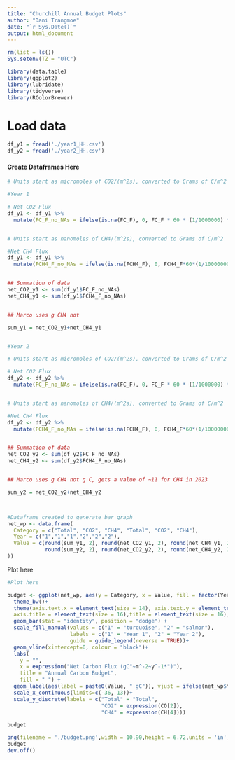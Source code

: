 ```yaml
---
title: "Churchill Annual Budget Plots"
author: "Dani Trangmoe"
date: "`r Sys.Date()`"
output: html_document
---
```


```r
rm(list = ls())
Sys.setenv(TZ = "UTC")

library(data.table)
library(ggplot2)
library(lubridate)
library(tidyverse)
library(RColorBrewer)

```

# Load data

```r

df_y1 = fread('./year1_HH.csv')
df_y2 = fread('./year2_HH.csv')

```


#### Create Dataframes Here

```r

# Units start as micromoles of CO2/(m^2s), converted to Grams of C/m^2

#Year 1

# Net CO2 Flux
df_y1 <- df_y1 %>%
  mutate(FC_F_no_NAs = ifelse(is.na(FC_F), 0, FC_F * 60 * (1/1000000) * 12 * 30))


# Units start as nanomoles of CH4/(m^2s), converted to Grams of C/m^2

#Net CH4 Flux
df_y1 <- df_y1 %>%
  mutate(FCH4_F_no_NAs = ifelse(is.na(FCH4_F), 0, FCH4_F*60*(1/1000000000)*12*30))


## Summation of data
net_CO2_y1 <- sum(df_y1$FC_F_no_NAs)
net_CH4_y1 <- sum(df_y1$FCH4_F_no_NAs) 


## Marco uses g CH4 not

sum_y1 = net_CO2_y1+net_CH4_y1


#Year 2 

# Units start as micromoles of CO2/(m^2s), converted to Grams of C/m^2

# Net CO2 Flux
df_y2 <- df_y2 %>%
  mutate(FC_F_no_NAs = ifelse(is.na(FC_F), 0, FC_F * 60 * (1/1000000) * 12 * 30))


# Units start as nanomoles of CH4/(m^2s), converted to Grams of C/m^2

#Net CH4 Flux
df_y2 <- df_y2 %>%
  mutate(FCH4_F_no_NAs = ifelse(is.na(FCH4_F), 0, FCH4_F*60*(1/1000000000)*12*30))


## Summation of data
net_CO2_y2 <- sum(df_y2$FC_F_no_NAs)
net_CH4_y2 <- sum(df_y2$FCH4_F_no_NAs) 


## Marco uses g CH4 not g C, gets a value of ~11 for CH4 in 2023

sum_y2 = net_CO2_y2+net_CH4_y2



#Dataframe created to generate bar graph
net_wp <- data.frame(
  Category = c("Total", "CO2", "CH4", "Total", "CO2", "CH4"),
  Year = c("1","1","1","2","2","2"),
  Value = c(round(sum_y1, 2), round(net_CO2_y1, 2), round(net_CH4_y1, 2), 
            round(sum_y2, 2), round(net_CO2_y2, 2), round(net_CH4_y2, 2)
))


```




Plot here
```r

#Plot here

budget <- ggplot(net_wp, aes(y = Category, x = Value, fill = factor(Year, levels = c("2", "1")))) +
  theme_bw()+
  theme(axis.text.x = element_text(size = 14), axis.text.y = element_text(size = 14), 
  axis.title = element_text(size = 16),title = element_text(size = 16), legend.text = element_text(size = 12))+
  geom_bar(stat = "identity", position = "dodge") +
  scale_fill_manual(values = c("1" = "turquoise", "2" = "salmon"),
                    labels = c("1" = "Year 1", "2" = "Year 2"),  
                    guide = guide_legend(reverse = TRUE))+
  geom_vline(xintercept=0, colour = "black")+
  labs(
    y = "",
    x = expression("Net Carbon Flux (gC"~m^-2~y^-1*")"),
    title = "Annual Carbon Budget",
    fill = " ") +
  geom_label(aes(label = paste0(Value, " gC")), vjust = ifelse(net_wp$Year == 1, -1, 2), hjust = ifelse(net_wp$Value >= 0, -0.2, 1.1), colour = "black", fill ="white", size = 5)+ ## Need to fix these!
  scale_x_continuous(limits=c(-36, 13))+
  scale_y_discrete(labels = c("Total" = "Total", 
                              "CO2" = expression(CO[2]), 
                              "CH4" = expression(CH[4])))

budget

png(filename = './budget.png',width = 10.90,height = 6.72,units = 'in',res = 2000)
budget
dev.off()


```


